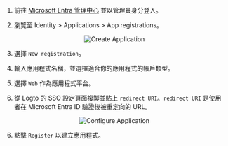 
1. 前往 [Microsoft Entra 管理中心](https://entra.microsoft.com/) 並以管理員身分登入。

2. 瀏覽至 Identity > Applications > App registrations。

<center>
  <img src={createApplication} alt="Create Application" />
</center>

3. 選擇 `New registration`。

4. 輸入應用程式名稱，並選擇適合你的應用程式的帳戶類型。

5. 選擇 `Web` 作為應用程式平台。

6. 從 Logto 的 SSO 設定頁面複製並貼上 `redirect URI`。`redirect URI` 是使用者在 Microsoft Entra ID 驗證後被重定向的 URL。

<center>
  <img src={configApplication} alt="Configure Application" />
</center>

6. 點擊 `Register` 以建立應用程式。
